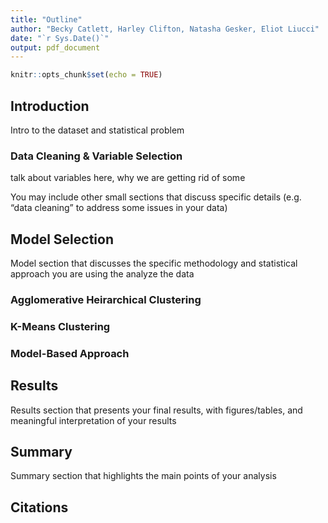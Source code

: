 ```yaml
---
title: "Outline"
author: "Becky Catlett, Harley Clifton, Natasha Gesker, Eliot Liucci"
date: "`r Sys.Date()`"
output: pdf_document
---
```


```r
knitr::opts_chunk$set(echo = TRUE)
```


## Introduction

Intro to the dataset and statistical problem


### Data Cleaning & Variable Selection

talk about variables here, why we are getting rid of some

You may include other small sections that discuss specific details (e.g.
“data cleaning” to address some issues in your data)



## Model Selection

Model section that discusses the specific methodology and statistical approach you are using the analyze the data


### Agglomerative Heirarchical Clustering



### K-Means Clustering



### Model-Based Approach





## Results

Results section that presents your final results, with figures/tables, and
meaningful interpretation of your results



## Summary

Summary section that highlights the main points of your analysis



## Citations

